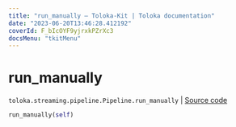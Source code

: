 ```yaml
---
title: "run_manually — Toloka-Kit | Toloka documentation"
date: "2023-06-20T13:46:28.412192"
coverId: F_bIcOYF9yjrxkPZrXc3
docsMenu: "tkitMenu"
---
```


# run_manually

`toloka.streaming.pipeline.Pipeline.run_manually` | [Source code](https://github.com/Toloka/toloka-kit/blob/v1.2.0/src/streaming/pipeline.py#L294)

```python
run_manually(self)
```
